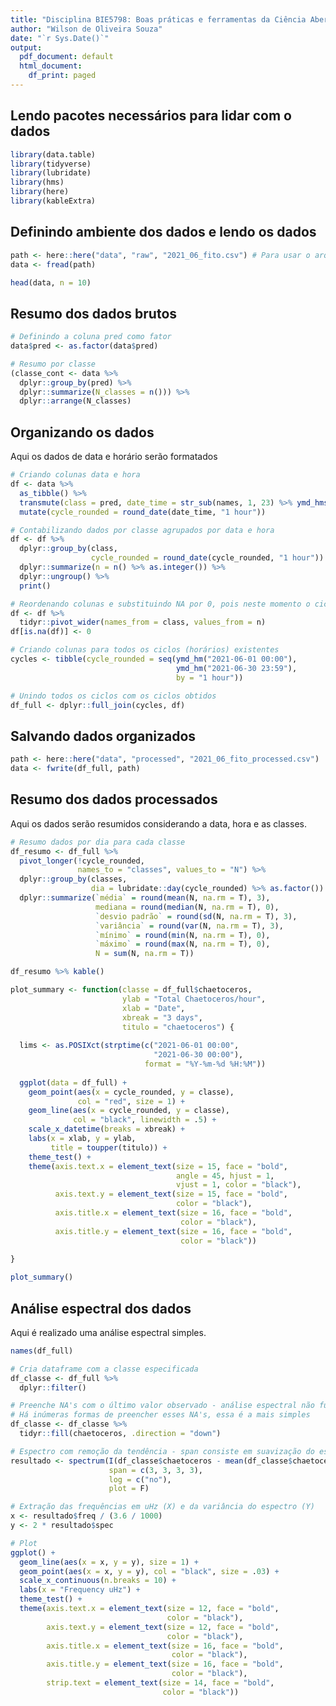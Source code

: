 ```yaml
---
title: "Disciplina BIE5798: Boas práticas e ferramentas da Ciência Aberta na ecologia"
author: "Wilson de Oliveira Souza"
date: "`r Sys.Date()`"
output:
  pdf_document: default
  html_document:
    df_print: paged
---
```


## Lendo pacotes necessários para lidar com o dados

```r
library(data.table)
library(tidyverse)
library(lubridate)
library(hms)
library(here)
library(kableExtra)
```

## Definindo ambiente dos dados e lendo os dados

```r
path <- here::here("data", "raw", "2021_06_fito.csv") # Para usar o arquivo exemplo upado no github, utilize o arquivo "2021_06_fito_part.csv", pois o arquivo original possui +250MB
data <- fread(path)

head(data, n = 10)
```

## Resumo dos dados brutos

```r
# Definindo a coluna pred como fator
data$pred <- as.factor(data$pred)

# Resumo por classe
(classe_cont <- data %>%
  dplyr::group_by(pred) %>%
  dplyr::summarize(N_classes = n())) %>% 
  dplyr::arrange(N_classes)
```

## Organizando os dados

Aqui os dados de data e horário serão formatados

```r
# Criando colunas data e hora
df <- data %>%
  as_tibble() %>% 
  transmute(class = pred, date_time = str_sub(names, 1, 23) %>% ymd_hms()) %>%
  mutate(cycle_rounded = round_date(date_time, "1 hour"))

# Contabilizando dados por classe agrupados por data e hora
df <- df %>% 
  dplyr::group_by(class, 
                  cycle_rounded = round_date(cycle_rounded, "1 hour")) %>%
  dplyr::summarize(n = n() %>% as.integer()) %>% 
  dplyr::ungroup() %>% 
  print()

# Reordenando colunas e substituindo NA por 0, pois neste momento o ciclo existe, mas a classe no ciclo pode não existir
df <- df %>% 
  tidyr::pivot_wider(names_from = class, values_from = n)
df[is.na(df)] <- 0

# Criando colunas para todos os ciclos (horários) existentes
cycles <- tibble(cycle_rounded = seq(ymd_hm("2021-06-01 00:00"),
                                     ymd_hm("2021-06-30 23:59"),
                                     by = "1 hour"))

# Unindo todos os ciclos com os ciclos obtidos
df_full <- dplyr::full_join(cycles, df)
```

## Salvando dados organizados

```r
path <- here::here("data", "processed", "2021_06_fito_processed.csv")
data <- fwrite(df_full, path)
```


## Resumo dos dados processados

Aqui os dados serão resumidos considerando a data, hora e as classes.


```r
# Resumo dados por dia para cada classe
df_resumo <- df_full %>% 
  pivot_longer(!cycle_rounded,
               names_to = "classes", values_to = "N") %>% 
  dplyr::group_by(classes,
                  dia = lubridate::day(cycle_rounded) %>% as.factor()) %>%
  dplyr::summarize(`média` = round(mean(N, na.rm = T), 3),
                   mediana = round(median(N, na.rm = T), 0),
                   `desvio padrão` = round(sd(N, na.rm = T), 3),
                   `variância` = round(var(N, na.rm = T), 3),
                   `mínimo` = round(min(N, na.rm = T), 0),
                   `máximo` = round(max(N, na.rm = T), 0),
                   N = sum(N, na.rm = T))

df_resumo %>% kable()
```


```r
plot_summary <- function(classe = df_full$chaetoceros, 
                         ylab = "Total Chaetoceros/hour",
                         xlab = "Date",
                         xbreak = "3 days",
                         titulo = "chaetoceros") {
  
  lims <- as.POSIXct(strptime(c("2021-06-01 00:00",
                                "2021-06-30 00:00"),
                              format = "%Y-%m-%d %H:%M"))
  
  ggplot(data = df_full) +
    geom_point(aes(x = cycle_rounded, y = classe),
               col = "red", size = 1) +
    geom_line(aes(x = cycle_rounded, y = classe),
              col = "black", linewidth = .5) +
    scale_x_datetime(breaks = xbreak) +
    labs(x = xlab, y = ylab,
         title = toupper(titulo)) +
    theme_test() +
    theme(axis.text.x = element_text(size = 15, face = "bold",
                                     angle = 45, hjust = 1,
                                     vjust = 1, color = "black"),
          axis.text.y = element_text(size = 15, face = "bold",
                                     color = "black"),
          axis.title.x = element_text(size = 16, face = "bold",
                                      color = "black"),
          axis.title.y = element_text(size = 16, face = "bold",
                                      color = "black"))
  
}

plot_summary()

```


## Análise espectral dos dados

Aqui é realizado uma análise espectral simples.

```r
names(df_full)

# Cria dataframe com a classe especificada
df_classe <- df_full %>% 
  dplyr::filter()

# Preenche NA's com o último valor observado - análise espectral não funciona com NA
# Há inúmeras formas de preencher esses NA's, essa é a mais simples
df_classe <- df_classe %>% 
  tidyr::fill(chaetoceros, .direction = "down")

# Espectro com remoção da tendência - span consiste em suavização do espectro
resultado <- spectrum(I(df_classe$chaetoceros - mean(df_classe$chaetoceros)),
                      span = c(3, 3, 3, 3), 
                      log = c("no"),
                      plot = F)

# Extração das frequências em uHz (X) e da variância do espectro (Y)
x <- resultado$freq / (3.6 / 1000)
y <- 2 * resultado$spec

# Plot
ggplot() +
  geom_line(aes(x = x, y = y), size = 1) +
  geom_point(aes(x = x, y = y), col = "black", size = .03) +
  scale_x_continuous(n.breaks = 10) +
  labs(x = "Frequency uHz") +
  theme_test() +
  theme(axis.text.x = element_text(size = 12, face = "bold", 
                                   color = "black"),
        axis.text.y = element_text(size = 12, face = "bold", 
                                   color = "black"),
        axis.title.x = element_text(size = 16, face = "bold",
                                    color = "black"),
        axis.title.y = element_text(size = 16, face = "bold",
                                    color = "black"), 
        strip.text = element_text(size = 14, face = "bold", 
                                  color = "black"))

```
